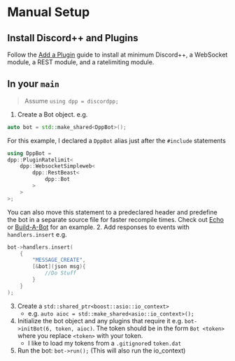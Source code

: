 # Manual Setup

[priority]: 2
[title]: Manual

## Install Discord++ and Plugins

Follow the [Add a Plugin](setup/plugin) guide to install at minimum Discord++, a WebSocket module, a REST module, and a ratelimiting module.

## In your `main`

> Assume `using dpp = discordpp;`

1. Create a Bot object. e.g.

```cpp
auto bot = std::make_shared<DppBot>();
```

For this example, I declared a `DppBot` alias just after the `#include` statements

```cpp
using DppBot =
dpp::PluginRatelimit<
    dpp::WebsocketSimpleweb<
        dpp::RestBeast<
            dpp::Bot
        >
    >
>;
```

You can also move this statement to a predeclared header and predefine the bot in a separate source file for faster recompile times. Check out [Echo](https://github.com/DiscordPP/echo-bot) or [Build-A-Bot](https://github.com/DiscordPP/build-a-bot) for an example. 2. Add responses to events with `handlers.insert` e.g.

```cpp
bot->handlers.insert(
	{
		"MESSAGE_CREATE",
		[&bot](json msg){
			//Do Stuff
		}
	}
);
```

3. Create a `std::shared_ptr<boost::asio::io_context>`
   - e.g. `auto aioc = std::make_shared<asio::io_context>();`
4. Initialize the bot object and any plugins that require it e.g. `bot->initBot(6, token, aioc)`. The token should be in the form `Bot <token>` where you replace `<token>` with your token.
   - I like to load my tokens from a `.gitignore`d `token.dat`
5. Run the bot: `bot->run();` (This will also run the io_context)
